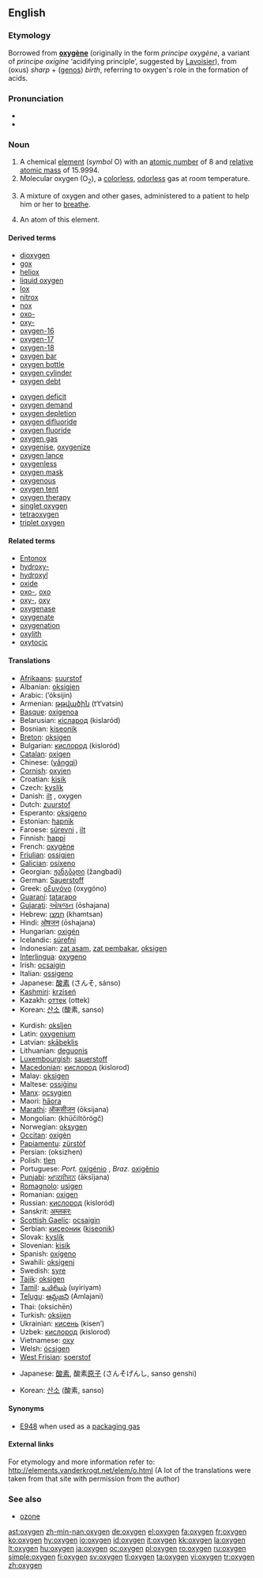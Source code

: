 ==English==
{{elements|O|nitrogen|N|fluorine|F}}

===Etymology===
Borrowed from {{F.}} '''[[oxygène]]''' (originally in the form ''principe oxygène'', a variant of ''principe oxigine'' ‘acidifying principle’, suggested by [[w:Lavoisier|Lavoisier]]), from {{AGr.}} '''{{polytonic|[[ὀξύς]]}}''' (oxus) ''sharp'' + '''{{polytonic|[[γένος]]}}''' ([[genos]]) ''birth'', referring to oxygen's role in the formation of acids.

===Pronunciation===
* {{IPA|/ɒksɪʤən̩/}}
* {{audio|en-us-oxygen.ogg|Audio (US)}}

===Noun===
{{wikipedia}}
{{en-noun|s|-}}

# A chemical [[element]] (''symbol'' O) with an [[atomic number]] of 8 and [[relative atomic mass]] of 15.9994.
# Molecular oxygen (O<sub>2</sub>), a [[colorless]], [[odorless]] gas at room temperature.
# {{medicine}} A mixture of oxygen and other gases, administered to a patient to help him or her to [[breathe]].
# {{countable}} An atom of this element.<!--Note: this sense is found in the OED--><!-- Note: it is countable in this sense-->

====Derived terms====
{{top2}}
* [[dioxygen]]
* [[gox]]
* [[heliox]]
* [[liquid oxygen]]
* [[lox]]
* [[nitrox]]
* [[nox]]
* [[oxo-]]
* [[oxy-]]
* [[oxygen-16]]
* [[oxygen-17]]
* [[oxygen-18]]
* [[oxygen bar]]
* [[oxygen bottle]]
* [[oxygen cylinder]]
* [[oxygen debt]]
{{mid2}}
* [[oxygen deficit]]
* [[oxygen demand]]
* [[oxygen depletion]]
* [[oxygen difluoride]]
* [[oxygen fluoride]]
* [[oxygen gas]]
* [[oxygenise]], [[oxygenize]]
* [[oxygen lance]]
* [[oxygenless]]
* [[oxygen mask]]
* [[oxygenous]]
* [[oxygen tent]]
* [[oxygen therapy]]
* [[singlet oxygen]]
* [[tetraoxygen]]
* [[triplet oxygen]]
{{bottom}}

====Related terms====
* [[Entonox]]
* [[hydroxy-]]
* [[hydroxyl]]
* [[oxide]]
* [[oxo-]], [[oxo]]
* [[oxy-]], [[oxy]]
* [[oxygenase]]
* [[oxygenate]]
* [[oxygenation]]
* [[oxylith]]
* [[oxytocic]]

====Translations====
{{trans-top|chemical element}}
* [[Afrikaans]]: [[suurstof]]
* Albanian: [[oksigjen]]
* Arabic: {{Arab|[[أكسجين]]}} (’óksijin) {{m}}
* Armenian: [[թթվածին]] (t‘t‘vatsin)
* [[Basque]]: [[oxigenoa]]
* Belarusian: [[кісларод]] (kislaród) {{m}}
* Bosnian: [[kiseonik]]
* [[Breton]]: [[oksigen]] {{m}}
* Bulgarian: [[кислород]] (kisloród) {{m}}
* [[Catalan]]: [[oxigen]] {{m}}
* Chinese: {{zh-ts|[[氧氣]]|[[氧气]]}} ([[yǎngqì]])
* [[Cornish]]: [[oxyjen]]
* Croatian: [[kisik]]
* Czech: [[kyslík]]
* Danish: [[ilt]] {{c}}, oxygen
* Dutch: [[zuurstof]] {{f}}
* Esperanto: [[oksigeno]]
* Estonian: [[hapnik]]
* Faroese: [[súrevni]] {{n}}, [[ilt]] {{n}}
* Finnish: [[happi]]
* French: [[oxygène]] {{m}}
* [[Friulian]]: [[ossigjen]]
* [[Galician]]: [[osíxeno]]
* Georgian: [[ჟანგბადი]] (žangbadi)
* German: [[Sauerstoff]] {{m}}
* Greek: [[οξυγόνο]] (oxygóno) {{n}}
* [[Guaraní]]: [[tatarapo]]
* [[Gujarati]]: [[ઓષજન]] (ōshajana)
* Hebrew: [[חמצן]] (khamtsan)
* Hindi: [[ओषजन]] (ōshajana)
* Hungarian: [[oxigén]]
* Icelandic: [[súrefni]]
* Indonesian: [[zat asam]], [[zat pembakar]], [[oksigen]]
* [[Interlingua]]: [[oxygeno]]
* Irish: [[ocsaigin]]
* Italian: [[ossigeno]] {{m}}
* Japanese: [[酸素]] (さんそ, sánso)
* [[Kashmiri]]: [[krziseń]]
* Kazakh: [[оттек]] (ottek)
* Korean: [[산소]] (酸素, sanso)
{{trans-mid}}
* Kurdish: [[oksîjen]]
* Latin: [[oxygenium]]
* Latvian: [[skābeklis]]
* Lithuanian: [[deguonis]]
* [[Luxembourgish]]: [[sauerstoff]]
* [[Macedonian]]: [[кислород]] (kislorod)
* Malay: [[oksigen]]
* Maltese: [[ossiġinu]]
* [[Manx]]: [[ocsygien]]
* Maori: [[hāora]]
* [[Marathi]]: [[ऑकसीजन]] (ōksijana)
* Mongolian: {{Cyrl|[[хүчилтөрөгч]]}} (khüčiltörögč)
* Norwegian: [[oksygen]]
* [[Occitan]]: [[oxigèn]]
* [[Papiamentu]]: [[zürstòf]]
* Persian: {{fa-Arab|[[اكسيژن]]}} (oksizhen)
* Polish: [[tlen]] {{m}}
* Portuguese: ''Port.'' [[oxigénio]] {{m}}, ''Braz.'' [[oxigênio]] {{m}}
* [[Punjabi]]: [[ਆਕਸੀਜਨ]] (āksījana)
* [[Romagnolo]]: [[usìgen]]
* Romanian: [[oxigen]] {{n}}
* Russian: [[кислород]] (kisloród) {{m}}
* Sanskrit: [[अम्लकरः]]
* [[Scottish Gaelic]]: [[ocsaigin]]
* Serbian: [[кисеоник]] ([[kiseonik]]) {{m}}
* Slovak: [[kyslík]]
* Slovenian: [[kisik]]
* Spanish: [[oxígeno]] {{m}}
* Swahili: [[oksigeni]]
* Swedish: [[syre]]
* [[Tajik]]: [[oksigen]]
* [[Tamil]]: [[உயிரியம்]] (uyiriyam)
* [[Telugu]]: [[ఆమ్లజని]] (Amlajani)
* Thai: {{Thai|[[ออกซิเจน]]}} (oksichēn)
* Turkish: [[oksijen]]
* Ukrainian: [[кисень]] (kisen’)
* Uzbek: [[кислород]] (kislorod)
* Vietnamese: [[oxy]]
* Welsh: [[ócsigen]]
* [[West Frisian]]: [[soerstof]]
{{trans-bottom}}

{{trans-top|atom of oxygen}}
* Japanese: [[酸素]], 酸素[[原子]] (さんそげんし, sanso genshi)
{{trans-mid}}
* Korean: [[산소]] (酸素, sanso)
{{trans-bottom}}

====Synonyms====
* [[E948]] when used as a [[packaging gas]]

====External links====
For etymology and more information refer to:
http://elements.vanderkrogt.net/elem/o.html
(A lot of the translations were taken from that site with permission from the author)

===See also===
* [[ozone]]

[[ast:oxygen]]
[[zh-min-nan:oxygen]]
[[de:oxygen]]
[[el:oxygen]]
[[fa:oxygen]]
[[fr:oxygen]]
[[ko:oxygen]]
[[hy:oxygen]]
[[io:oxygen]]
[[id:oxygen]]
[[it:oxygen]]
[[kk:oxygen]]
[[la:oxygen]]
[[lt:oxygen]]
[[hu:oxygen]]
[[ja:oxygen]]
[[oc:oxygen]]
[[pl:oxygen]]
[[ro:oxygen]]
[[ru:oxygen]]
[[simple:oxygen]]
[[fi:oxygen]]
[[sv:oxygen]]
[[tl:oxygen]]
[[ta:oxygen]]
[[vi:oxygen]]
[[tr:oxygen]]
[[zh:oxygen]]